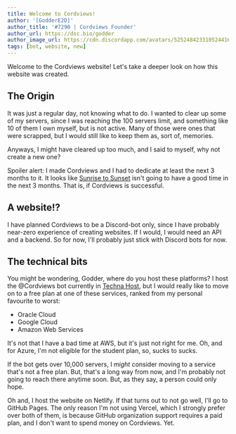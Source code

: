 ```yaml
---
title: Welcome to Cordviews!
author: '[GodderE2D]'
author_title: '#7290 | Cordviews Founder'
author_url: https://dsc.bio/godder
author_image_url: https://cdn.discordapp.com/avatars/525248423310524416/9eb197b6f3f034ecdb86287f6026adac.png
tags: [bot, website, new]
---
```


Welcome to the Cordviews website! Let's take a deeper look on how this website was created.

## The Origin
It was just a regular day, not knowing what to do. I wanted to clear up some of my servers, since I was reaching the 100 servers limit, and something like 10 of them I own myself, but is not active. Many of those were ones that were scrapped, but I would still like to keep them as, sort of, memories.

Anyways, I might have cleared up too much, and I said to myself, why not create a new one?

Spoiler alert: I made Cordviews and I had to dedicate at least the next 3 months to it. It looks like [Sunrise to Sunset](https://www.sunrisetosunset.tk) isn't going to have a good time in the next 3 months. That is, if Cordviews is successful.

## A website!?
I have planned Cordviews to be a Discord-bot only, since I have probably near-zero experience of creating websites. If I would, I would need an API and a backend. So for now, I'll probably just stick with Discord bots for now.

## The technical bits
You might be wondering, Godder, where do you host these platforms? I host the <a class="highlight">@Cordviews</a> bot currently in [Techna Host](https://techna.xyz), but I would really like to move on to a free plan at one of these services, ranked from my personal favourite to worst:

* Oracle Cloud
* Google Cloud
* Amazon Web Services

It's not that I have a bad time at AWS, but it's just not right for me. Oh, and for Azure, I'm not eligible for the student plan, so, sucks to sucks.

If the bot gets over 10,000 servers, I *might* consider moving to a service that's not a free plan. But, that's a long way from now, and I'm probably not going to reach there anytime soon. But, as they say, a person could only hope.

Oh and, I host the website on Netlify. If that turns out to not go well, I'll go to GitHub Pages. The only reason I'm not using Vercel, which I strongly prefer over both of them, is because GitHub organization support requires a paid plan, and I don't want to spend money on Cordviews. Yet.
